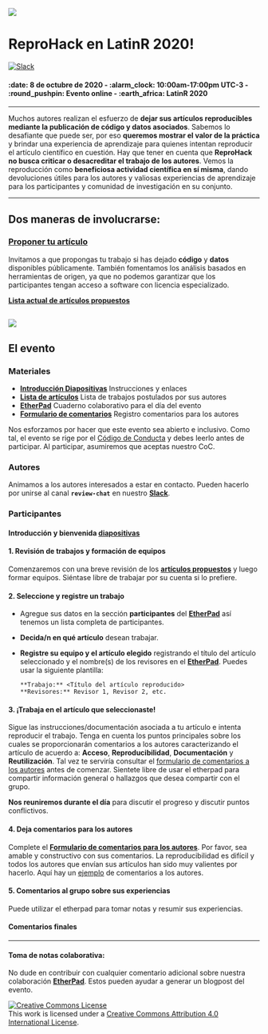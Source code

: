 <!-- README.md is generated from README.Rmd. Please edit that file -->

![](https://github.com/flor14/latinr-reprohack/blob/master/reprohack_latinr_banner.png)

# **ReproHack en LatinR 2020**\!

[![Slack](https://img.shields.io/badge/slack-join%20us-brightgreen)](https://reprohack-autoinvite.herokuapp.com/)
<br>

#### :date: **8 de octubre de 2020** - :alarm\_clock: **10:00am-17:00pm UTC-3** - :round\_pushpin: **Evento online** - :earth\_africa: **LatinR 2020**

-----

Muchos autores realizan el esfuerzo de **dejar sus artículos reproducibles mediante la publicación de código y datos asociados**. Sabemos lo desafiante que puede ser, por eso **queremos mostrar el valor de la práctica** y brindar una experiencia de aprendizaje para quienes intentan reproducir el artículo científico en cuestión.
Hay que tener en cuenta que **ReproHack no busca criticar o desacreditar el trabajo de los autores**. Vemos la reproducción como **beneficiosa
actividad científica en sí misma**, dando devoluciones útiles para los autores y valiosas experiencias de aprendizaje para los participantes y comunidad de investigación en su conjunto.

-----

## **Dos maneras de involucrarse:**

### **[Proponer tu artículo](https://forms.gle/vMk25vCevMg2QiYQ9)**

Invitamos a que propongas tu trabajo si has dejado **código** y **datos** disponibles públicamente. También fomentamos los análisis basados en
herramientas de origen, ya que no podemos garantizar que los participantes tengan acceso a software con licencia especializado.

[**Lista actual de artículos propuestos**](https://sheffield-university.shinyapps.io/n8cir-reprohacks/)

![](https://github.com/flor14/latinr-reprohack/blob/master/latinr.png)
-----

## **El evento**

### Materiales

  - [**Introducción Diapositivas**](https://flor14.github.io/latinr-reprohack/docs/index.html#1)
    Instrucciones y enlaces
  - [**Lista de artículos**](https://sheffield-university.shinyapps.io/latinr2020-reprohack/)
    Lista de trabajos postulados por sus autores
  - [**EtherPad**](https://etherpad.wikimedia.org/p/reprohack_latinr2020)
    Cuaderno colaborativo para el día del evento
  - [**Formulario de comentarios**](https://forms.gle/b8TvEMxeeUY9gDFz7) 
    Registro comentarios para los autores

Nos esforzamos por hacer que este evento sea abierto e inclusivo. Como tal, el evento se rige por el [Código de Conducta](https://github.com/reprohack/reprohack-hq/blob/master/CODE_OF_CONDUCT.md) y debes leerlo antes de participar. Al participar, asumiremos que aceptas nuestro CoC. 

### **Autores**

Animamos a los autores interesados a estar en contacto. Pueden hacerlo por unirse al canal **`review-chat`** en nuestro [**Slack**](https://reprohack-autoinvite.herokuapp.com/). 

### **Participantes**

#### **Introducción y bienvenida** [diapositivas](https://flor14.github.io/latinr-reprohack/docs/index.html#1)

#### **1. Revisión de trabajos y formación de equipos**

Comenzaremos con una breve revisión de los [**artículos propuestos**](https://sheffield-university.shinyapps.io/latinr2020-reprohack/) y luego formar equipos. Siéntase libre de trabajar por su cuenta si lo prefiere.

#### **2. Seleccione y registre un trabajo**

  - Agregue sus datos en la sección **participantes** del [**EtherPad**](https://etherpad.wikimedia.org/p/reprohack_latinr2020) así tenemos un
    lista completa de participantes.

  - **Decida/n en qué artículo** desean trabajar.

  - **Registre su equipo y el artículo elegido** registrando el título del artículo seleccionado y el nombre(s) de los revisores en el [**EtherPad**](https://etherpad.wikimedia.org/p/reprohack_latinr2020). Puedes usar la siguiente plantilla:
    
        **Trabajo:** <Título del artículo reproducido>
        **Revisores:** Revisor 1, Revisor 2, etc.

#### **3. ¡Trabaja en el artículo que seleccionaste!**

Sigue las instrucciones/documentación asociada a tu artículo e intenta reproducir el trabajo. Tenga en cuenta los puntos principales sobre los cuales se proporcionarán comentarios a los autores caracterizando el artículo de acuerdo a: **Acceso**, **Reproducibilidad**, **Documentación** y **Reutilización**. Tal vez te serviría consultar el [formulario de comentarios a los autores](https://forms.gle/b8TvEMxeeUY9gDFz7) antes de comenzar. Sientete libre de usar el etherpad para compartir información general o hallazgos que desea compartir con el grupo.

**Nos reuniremos durante el día** para discutir el progreso y discutir puntos conflictivos.

#### **4. Deja comentarios para los autores**

Complete el [**Formulario de comentarios para los autores**](https://forms.gle/wvXfjNT7HbkqH2Rj7). Por favor, sea 
amable y constructivo con sus comentarios. La reproducibilidad es difícil y todos los autores que envían sus artículos han sido muy valientes por hacerlo. Aquí hay un [ejemplo](https://github.com/annakrystalli/write-ups/blob/master/assets/OpenCon_ReproHack%20feedback_form.pdf) de comentarios a los autores.

#### **5. Comentarios al grupo sobre sus experiencias**

Puede utilizar el etherpad para tomar notas y resumir sus experiencias.

#### **Comentarios finales**

-----

#### Toma de notas colaborativa:

No dude en contribuir con cualquier comentario adicional sobre nuestra colaboración [**EtherPad**](https://etherpad.wikimedia.org/p/reprohack_latinr2020). Estos pueden ayudar a generar un blogpost del evento.


<a rel="license" href="http://creativecommons.org/licenses/by/4.0/"><img alt="Creative Commons License" style="border-width:0" src="https://i.creativecommons.org/l/by/4.0/88x31.png" /></a><br />This
work is licensed under a
<a rel="license" href="http://creativecommons.org/licenses/by/4.0/">Creative
Commons Attribution 4.0 International License</a>.
